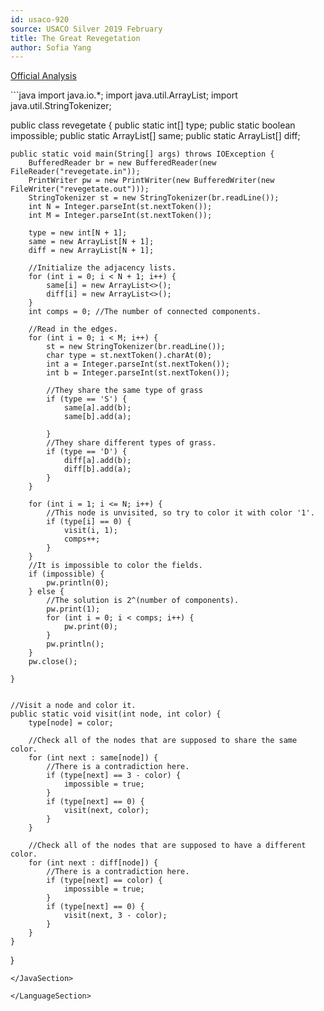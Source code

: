 ```yaml
---
id: usaco-920
source: USACO Silver 2019 February
title: The Great Revegetation
author: Sofia Yang
---
```


[Official Analysis](http://www.usaco.org/current/data/sol_revegetate_silver_feb19.html)


<LanguageSection>

<JavaSection>
```java
import java.io.*;
import java.util.ArrayList;
import java.util.StringTokenizer;

public class revegetate {
    public static int[] type;
    public static boolean impossible;
    public static ArrayList<Integer>[] same;
    public static ArrayList<Integer>[] diff;

    public static void main(String[] args) throws IOException {
        BufferedReader br = new BufferedReader(new FileReader("revegetate.in"));
        PrintWriter pw = new PrintWriter(new BufferedWriter(new FileWriter("revegetate.out")));
        StringTokenizer st = new StringTokenizer(br.readLine());
        int N = Integer.parseInt(st.nextToken());
        int M = Integer.parseInt(st.nextToken());

        type = new int[N + 1];
        same = new ArrayList[N + 1];
        diff = new ArrayList[N + 1];

        //Initialize the adjacency lists.
        for (int i = 0; i < N + 1; i++) {
            same[i] = new ArrayList<>();
            diff[i] = new ArrayList<>();
        }
        int comps = 0; //The number of connected components.

        //Read in the edges.
        for (int i = 0; i < M; i++) {
            st = new StringTokenizer(br.readLine());
            char type = st.nextToken().charAt(0);
            int a = Integer.parseInt(st.nextToken());
            int b = Integer.parseInt(st.nextToken());

            //They share the same type of grass
            if (type == 'S') {
                same[a].add(b);
                same[b].add(a);

            }
            //They share different types of grass.
            if (type == 'D') {
                diff[a].add(b);
                diff[b].add(a);
            }
        }

        for (int i = 1; i <= N; i++) {
            //This node is unvisited, so try to color it with color '1'.
            if (type[i] == 0) {
                visit(i, 1);
                comps++;
            }
        }
        //It is impossible to color the fields.
        if (impossible) {
            pw.println(0);
        } else {
            //The solution is 2^(number of components).
            pw.print(1);
            for (int i = 0; i < comps; i++) {
                pw.print(0);
            }
            pw.println();
        }
        pw.close();

    }


    //Visit a node and color it.
    public static void visit(int node, int color) {
        type[node] = color;

        //Check all of the nodes that are supposed to share the same color.
        for (int next : same[node]) {
            //There is a contradiction here.
            if (type[next] == 3 - color) {
                impossible = true;
            }
            if (type[next] == 0) {
                visit(next, color);
            }
        }

        //Check all of the nodes that are supposed to have a different color.
        for (int next : diff[node]) {
            //There is a contradiction here.
            if (type[next] == color) {
                impossible = true;
            }
            if (type[next] == 0) {
                visit(next, 3 - color);
            }
        }
    }
}
```
</JavaSection>

</LanguageSection>
